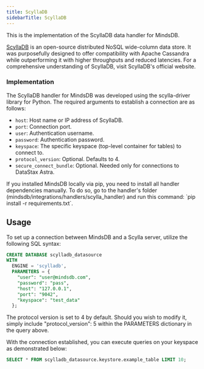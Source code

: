```yaml
---
title: ScyllaDB
sidebarTitle: ScyllaDB
---
```


This is the implementation of the ScyllaDB data handler for MindsDB.

[ScyllaDB](https://www.scylladb.com/) is an open-source distributed NoSQL wide-column data store. It was purposefully designed to offer compatibility with Apache Cassandra while outperforming it with higher throughputs and reduced latencies. For a comprehensive understanding of ScyllaDB, visit ScyllaDB's official website.

### Implementation

The ScyllaDB handler for MindsDB was developed using the scylla-driver library for Python.
The required arguments to establish a connection are as follows:

* `host`: Host name or IP address of ScyllaDB.
* `port`: Connection port.
* `user`: Authentication username.
* `password`: Authentication password.
* `keyspace`: The specific keyspace (top-level container for tables) to connect to.
* `protocol_version`: Optional. Defaults to 4.
* `secure_connect_bundle`: Optional. Needed only for connections to DataStax Astra.

<Tip>
If you installed MindsDB locally via pip, you need to install all handler dependencies manually. To do so, go to the handler's folder (mindsdb/integrations/handlers/scylla_handler) and run this command: `pip install -r requirements.txt`.
</Tip>

## Usage 

To set up a connection between MindsDB and a Scylla server, utilize the following SQL syntax:

```sql
CREATE DATABASE scylladb_datasource
WITH
  ENGINE = 'scylladb',
  PARAMETERS = {
    "user": "user@mindsdb.com",
    "password": "pass",
    "host": "127.0.0.1",
    "port": "9042",
    "keyspace": "test_data"
  };
```
<Tip>
The protocol version is set to 4 by default. Should you wish to modify it, simply include "protocol_version": 5 within the PARAMETERS dictionary in the query above.
</Tip>

With the connection established, you can execute queries on your keyspace as demonstrated below:

```sql
SELECT * FROM scylladb_datasource.keystore.example_table LIMIT 10;
```
